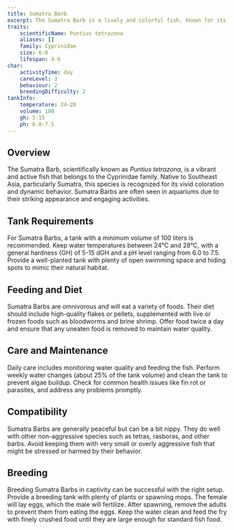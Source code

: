 ```yaml
---
title: Sumatra Barb
excerpt: The Sumatra Barb is a lively and colorful fish, known for its striking appearance and active behavior, making it a popular choice for aquarium enthusiasts.
traits:
    scientificName: Puntius tetrazona
    aliases: []
    family: Cyprinidae
    size: 6-8
    lifespan: 4-6
char:
    activityTime: day
    careLevel: 3
    behaviour: 2
    breedingDifficulty: 2
tankInfo:
    temperature: 24-28
    volume: 100
    gh: 5-15
    ph: 6.0-7.5
---
```


## Overview
The Sumatra Barb, scientifically known as *Puntius tetrazona*, is a vibrant and active fish that belongs to the Cyprinidae family. Native to Southeast Asia, particularly Sumatra, this species is recognized for its vivid coloration and dynamic behavior. Sumatra Barbs are often seen in aquariums due to their striking appearance and engaging activities.

## Tank Requirements
For Sumatra Barbs, a tank with a minimum volume of 100 liters is recommended. Keep water temperatures between 24°C and 28°C, with a general hardness (GH) of 5-15 dGH and a pH level ranging from 6.0 to 7.5. Provide a well-planted tank with plenty of open swimming space and hiding spots to mimic their natural habitat.

## Feeding and Diet
Sumatra Barbs are omnivorous and will eat a variety of foods. Their diet should include high-quality flakes or pellets, supplemented with live or frozen foods such as bloodworms and brine shrimp. Offer food twice a day and ensure that any uneaten food is removed to maintain water quality.

## Care and Maintenance
Daily care includes monitoring water quality and feeding the fish. Perform weekly water changes (about 25% of the tank volume) and clean the tank to prevent algae buildup. Check for common health issues like fin rot or parasites, and address any problems promptly.

## Compatibility
Sumatra Barbs are generally peaceful but can be a bit nippy. They do well with other non-aggressive species such as tetras, rasboras, and other barbs. Avoid keeping them with very small or overly aggressive fish that might be stressed or harmed by their behavior.

## Breeding
Breeding Sumatra Barbs in captivity can be successful with the right setup. Provide a breeding tank with plenty of plants or spawning mops. The female will lay eggs, which the male will fertilize. After spawning, remove the adults to prevent them from eating the eggs. Keep the water clean and feed the fry with finely crushed food until they are large enough for standard fish food.
